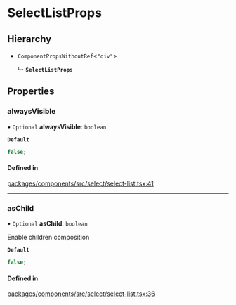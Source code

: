 # SelectListProps

## Hierarchy

- `ComponentPropsWithoutRef`\<`"div"`\>

  ↳ **`SelectListProps`**

## Properties

### alwaysVisible

• `Optional` **alwaysVisible**: `boolean`

**`Default`**

```ts
false;
```

#### Defined in

[packages/components/src/select/select-list.tsx:41](https://github.com/vtex/shoreline/blob/74b3e0b4f/packages/components/src/select/select-list.tsx#L41)

---

### asChild

• `Optional` **asChild**: `boolean`

Enable children composition

**`Default`**

```ts
false;
```

#### Defined in

[packages/components/src/select/select-list.tsx:36](https://github.com/vtex/shoreline/blob/74b3e0b4f/packages/components/src/select/select-list.tsx#L36)
